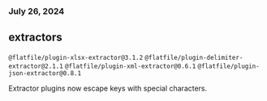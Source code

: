 ### July 26, 2024

## extractors

`@flatfile/plugin-xlsx-extractor@3.1.2`
`@flatfile/plugin-delimiter-extractor@2.1.1`
`@flatfile/plugin-xml-extractor@0.6.1` `@flatfile/plugin-json-extractor@0.8.1`

Extractor plugins now escape keys with special characters.
